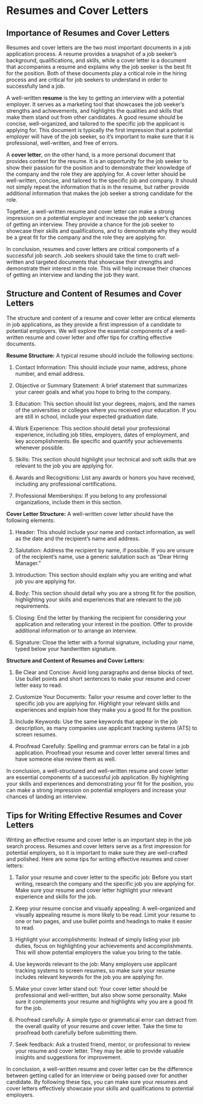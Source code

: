 
# Resumes and Cover Letters
## Importance of Resumes and Cover Letters
Resumes and cover letters are the two most important documents in a job application process. A resume provides a snapshot of a job seeker's background, qualifications, and skills, while a cover letter is a document that accompanies a resume and explains why the job seeker is the best fit for the position. Both of these documents play a critical role in the hiring process and are critical for job seekers to understand in order to successfully land a job.

A well-written **resume** is the key to getting an interview with a potential employer. It serves as a marketing tool that showcases the job seeker's strengths and achievements, and highlights the qualities and skills that make them stand out from other candidates. A good resume should be concise, well-organized, and tailored to the specific job the applicant is applying for. This document is typically the first impression that a potential employer will have of the job seeker, so it's important to make sure that it is professional, well-written, and free of errors.

A **cover letter**, on the other hand, is a more personal document that provides context for the resume. It is an opportunity for the job seeker to show their passion for the position and to demonstrate their knowledge of the company and the role they are applying for. A cover letter should be well-written, concise, and tailored to the specific job and company. It should not simply repeat the information that is in the resume, but rather provide additional information that makes the job seeker a strong candidate for the role.

Together, a well-written resume and cover letter can make a strong impression on a potential employer and increase the job seeker's chances of getting an interview. They provide a chance for the job seeker to showcase their skills and qualifications, and to demonstrate why they would be a great fit for the company and the role they are applying for.

In conclusion, resumes and cover letters are critical components of a successful job search. Job seekers should take the time to craft well-written and targeted documents that showcase their strengths and demonstrate their interest in the role. This will help increase their chances of getting an interview and landing the job they want.

## Structure and Content of Resumes and Cover Letters
The structure and content of a resume and cover letter are critical elements in job applications, as they provide a first impression of a candidate to potential employers. We will explore the essential components of a well-written resume and cover letter and offer tips for crafting effective documents.

**Resume Structure:**
A typical resume should include the following sections:

1. Contact Information: This should include your name, address, phone number, and email address.

2. Objective or Summary Statement: A brief statement that summarizes your career goals and what you hope to bring to the company.

3. Education: This section should list your degrees, majors, and the names of the universities or colleges where you received your education. If you are still in school, include your expected graduation date.

4. Work Experience: This section should detail your professional experience, including job titles, employers, dates of employment, and key accomplishments. Be specific and quantify your achievements whenever possible.

5. Skills: This section should highlight your technical and soft skills that are relevant to the job you are applying for.

6. Awards and Recognitions: List any awards or honors you have received, including any professional certifications.

7. Professional Memberships: If you belong to any professional organizations, include them in this section.

**Cover Letter Structure:**
A well-written cover letter should have the following elements:

1. Header: This should include your name and contact information, as well as the date and the recipient's name and address.

2. Salutation: Address the recipient by name, if possible. If you are unsure of the recipient's name, use a generic salutation such as "Dear Hiring Manager."

3. Introduction: This section should explain why you are writing and what job you are applying for.

4. Body: This section should detail why you are a strong fit for the position, highlighting your skills and experiences that are relevant to the job requirements.

5. Closing: End the letter by thanking the recipient for considering your application and reiterating your interest in the position. Offer to provide additional information or to arrange an interview.

6. Signature: Close the letter with a formal signature, including your name, typed below your handwritten signature.

**Structure and Content of Resumes and Cover Letters:**

1. Be Clear and Concise: Avoid long paragraphs and dense blocks of text. Use bullet points and short sentences to make your resume and cover letter easy to read.

2. Customize Your Documents: Tailor your resume and cover letter to the specific job you are applying for. Highlight your relevant skills and experiences and explain how they make you a good fit for the position.

3. Include Keywords: Use the same keywords that appear in the job description, as many companies use applicant tracking systems (ATS) to screen resumes.

4. Proofread Carefully: Spelling and grammar errors can be fatal in a job application. Proofread your resume and cover letter several times and have someone else review them as well.

In conclusion, a well-structured and well-written resume and cover letter are essential components of a successful job application. By highlighting your skills and experiences and demonstrating your fit for the position, you can make a strong impression on potential employers and increase your chances of landing an interview.

## Tips for Writing Effective Resumes and Cover Letters
Writing an effective resume and cover letter is an important step in the job search process. Resumes and cover letters serve as a first impression for potential employers, so it is important to make sure they are well-crafted and polished. Here are some tips for writing effective resumes and cover letters:

1. Tailor your resume and cover letter to the specific job: Before you start writing, research the company and the specific job you are applying for. Make sure your resume and cover letter highlight your relevant experience and skills for the job.

2. Keep your resume concise and visually appealing: A well-organized and visually appealing resume is more likely to be read. Limit your resume to one or two pages, and use bullet points and headings to make it easier to read.

3. Highlight your accomplishments: Instead of simply listing your job duties, focus on highlighting your achievements and accomplishments. This will show potential employers the value you bring to the table.

4. Use keywords relevant to the job: Many employers use applicant tracking systems to screen resumes, so make sure your resume includes relevant keywords for the job you are applying for.

5. Make your cover letter stand out: Your cover letter should be professional and well-written, but also show some personality. Make sure it complements your resume and highlights why you are a good fit for the job.

6. Proofread carefully: A simple typo or grammatical error can detract from the overall quality of your resume and cover letter. Take the time to proofread both carefully before submitting them.

7. Seek feedback: Ask a trusted friend, mentor, or professional to review your resume and cover letter. They may be able to provide valuable insights and suggestions for improvement.

In conclusion, a well-written resume and cover letter can be the difference between getting called for an interview or being passed over for another candidate. By following these tips, you can make sure your resumes and cover letters effectively showcase your skills and qualifications to potential employers.
